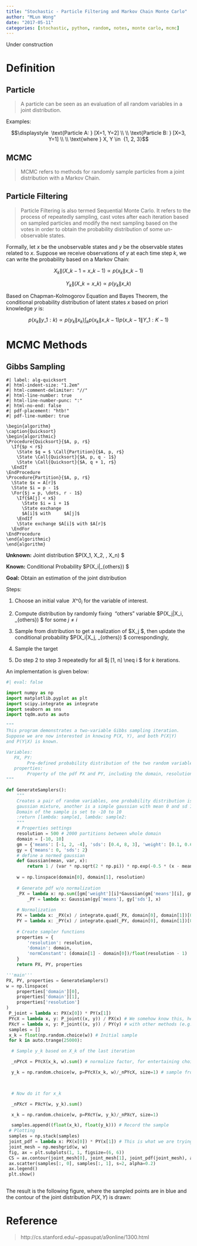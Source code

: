 ```yaml
---
title: "Stochastic - Particle Filtering and Markov Chain Monte Carlo"
author: "MLun Wong"
date: "2017-05-11"
categories: [stochastic, python, random, notes, monte carlo, mcmc]
---
```


::: callout-caution
Under construction
:::

# Definition

## Particle

> A particle can be seen as an evaluation of all random variables in a joint distribution.

Examples:

$$\displaystyle  \text{Particle A: } [X=1, Y=2] \\ \\ \text{Particle B: } [X=3, Y=1] \\ \\ \text{where } X, Y \in  {1, 2, 3}$$

## MCMC

> MCMC refers to methods for randomly sample particles from a joint distribution with a Markov Chain.

## Particle Filtering

> Particle Filtering is also termed Sequential Monte Carlo. It refers to the process of repeatedly sampling, cast votes after each iteration based on sampled particles and modify the next sampling based on the votes in order to obtain the probability distribution of some un-observable states.

Formally, let $x$ be the unobservable states and $y$ be the observable states related to $x$. Suppose we receive observations of $y$ at each time step $k$, we can write the probability based on a Markov Chain:

$$\displaystyle X_k\|(X\_{k-1} =x\_{k-1}) \propto p(x_k\|x\_{k-1})$$

$$\displaystyle Y_k\|(X\_{k} =x\_{k}) \propto p(y_k\|x\_{k})$$

Based on Chapman-Kolmogorov Equation and Bayes Theorem, the conditional probability distribution of latent states $x$ based on priori knowledge $y$ is:

$$\displaystyle p(x_k\|y\_{1:k}) \propto p(y_k\|x_k)\int_k p(x_k\|x\_{k-1})p(x\_{k-1}\|Y\_{1:K-1})$$

# MCMC Methods

## Gibbs Sampling

::: psuedo-code
```psuedo-code
#| label: alg-quicksort
#| html-indent-size: "1.2em"
#| html-comment-delimiter: "//"
#| html-line-number: true
#| html-line-number-punc: ":"
#| html-no-end: false
#| pdf-placement: "htb!"
#| pdf-line-number: true

\begin{algorithm}
\caption{Quicksort}
\begin{algorithmic}
\Procedure{Quicksort}{$A, p, r$}
  \If{$p < r$}
    \State $q = $ \Call{Partition}{$A, p, r$}
    \State \Call{Quicksort}{$A, p, q - 1$}
    \State \Call{Quicksort}{$A, q + 1, r$}
  \EndIf
\EndProcedure
\Procedure{Partition}{$A, p, r$}
  \State $x = A[r]$
  \State $i = p - 1$
  \For{$j = p, \dots, r - 1$}
    \If{$A[j] < x$}
      \State $i = i + 1$
      \State exchange
      $A[i]$ with     $A[j]$
    \EndIf
    \State exchange $A[i]$ with $A[r]$
  \EndFor
\EndProcedure
\end{algorithmic}
\end{algorithm}
```

**Unknown:** Joint distribution \$P(X_1, X_2, \dots, X_n) \$

**Known:** Conditional Probability \$P(X_i\|\vec{X}\_{others}) \$

**Goal:** Obtain an estimation of the joint distribution

Steps:

1.  Choose an initial value  $X\^0_i$ for the variable of interest.

2.  Compute distribution by randomly fixing  "others" variable \$P(X_j\|X_i, \vec{X}\_{others}) \$ for some $j \neq i$

3.  Sample from distribution to get a realization of \$X_j \$, then update the conditional probability \$P(X_i\|X_j, \vec{X}\_{others}) \$ correspondingly,

4.  Sample the target

5.  Do step 2 to step 3 repeatedly for all \$j \in \[1, n\] \\neq i \$ for *k* iterations.
:::

An implementation is given below:

```python
#| eval: false

import numpy as np
import matplotlib.pyplot as plt
import scipy.integrate as integrate 
import seaborn as sns 
import tqdm.auto as auto  

""" 
This program demonstrates a two-variable Gibbs sampling iteration.  
Suppose we are now interested in knowing P(X, Y), and both P(X|Y)  
and P(Y|X) is known.  

Variables: 
   PX, PY: 
        Pre-defined probability distribution of the two random variable. 
   properties: 
        Property of the pdf PX and PY, including the domain, resolution and a norm constant which is for plotting p.m.f  
""" 

def GenerateSamplers(): 
    """ 
    Creates a pair of random variables, one probability distribution is a 
    gaussian mixture, another is a simple gaussian with mean 0 and sd 10.  
    Domain of the sample is set to -10 to 10  
    :return [lambda: sample1, lambda: sample2: 
    """ 
    # Properties settings 
    resolution = 500 # 2000 partitions between whole domain 
    domain = [-10, 10] 
    gm = {'means': [-1, 2, -4], 'sds': [0.4, 8, 3], 'weight': [0.1, 0.6, 0.3]} 
    gy = {'means': 0, 'sds': 2}  
    # define a normed gaussian 
    def Gaussian(mean, var, x): 
        return 1 / (var * np.sqrt(2 * np.pi)) * np.exp(-0.5 * (x - mean) ** 2 / var ** 2)  
    
    w = np.linspace(domain[0], domain[1], resolution)  
    
    # Generate pdf w/o normalization 
    _PX = lambda x: np.sum([gm['weight'][i]*Gaussian(gm['means'][i], gm['sds'][i], x) for i in range(len(gm['means']))], axis=0)  
        _PY = lambda x: Gaussian(gy['means'], gy['sds'], x)  
    
    # Normalization 
    PX = lambda x: _PX(x) / integrate.quad(_PX, domain[0], domain[1])[0] # quad return mean, sd 
    PY = lambda x: _PY(x) / integrate.quad(_PY, domain[0], domain[1])[0]   
    
    # Create sampler functions 
    properties = {
        'resolution': resolution, 
        'domain': domain, 
        'normConstant': (domain[1] - domain[0])/float(resolution - 1)
    } 
    return PX, PY, properties

'''main'''
PX, PY, properties = GenerateSamplers() 
w = np.linspace(
    properties['domain'][0], 
    properties['domain'][1], 
    properties['resolution']
)  
 P_joint = lambda x: PX(x[0]) * PY(x[1]) 
 PYcX = lambda x, y: P_joint((x, y)) / PX(x) # We somehow know this, here it is the arithmetic form, it could be established 
 PXcY = lambda x, y: P_joint((x, y)) / PY(y) # with other methods (e.g., empirically estimated)      
 samples = [] 
 x_k = float(np.random.choice(w)) # Initial sample 
 for k in auto.trange(25000): 

  # Sample y_k based on X_k of the last iteration 

  _nPYcX = PYcX(x_k, w).sum() # normalize factor, for entertaining choice 

  y_k = np.random.choice(w, p=PYcX(x_k, w)/_nPYcX, size=1) # sample from new probability distribution 

   

  # Now do it for x_k 

  _nPXcY = PXcY(w, y_k).sum() 

  x_k = np.random.choice(w, p=PXcY(w, y_k)/_nPXcY, size=1) 

  samples.append((float(x_k), float(y_k))) # Record the sample       
 # Plotting 
 samples = np.stack(samples) 
 joint_pdf = lambda x: PX(x[0]) * PY(x[1]) # This is what we are trying to estimate  
 joint_mesh = np.meshgrid(w, w) 
 fig, ax = plt.subplots(1, 1, figsize=(6, 6)) 
 CS = ax.contour(joint_mesh[0], joint_mesh[1], joint_pdf(joint_mesh), alpha=0.6, label="Estimated $P(X,Y)$")      
 ax.scatter(samples[:, 0], samples[:, 1], s=2, alpha=0.2) 
 ax.legend() 
 plt.show() 
 
```

The result is the following figure, where the sampled points are in blue and the contour of the joint distribution $P(X, Y)$ is drawn:

# Reference

> http://cs.stanford.edu/\~ppasupat/a9online/1300.html